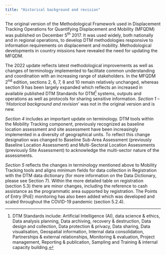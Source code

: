 ```yaml
---
title: "Historical background and revision"
---
```

The  original  version  of  the  Methodological  Framework  used  in Displacement  Tracking  Operations  for  Quantifying  Displacement  and Mobility  (MFQDM)  was  published  on  December  5^th^  2017.  It  was  used widely,  both  nationally  and  in  regional  operations,  to  develop  DTM methodologies responsive to information requirements on displacement and  mobility.  Methodological  developments  in  country  missions  have revealed the need for updating the MFQDM. 

The 2022 update reflects latest methodological improvements as well as changes of terminology implemented to facilitate common understanding and coordination with an increasing range of stakeholders. In the MFQDM 2^nd^ edition, sections 2, 6, 7, 8 and 10 remain relatively unchanged, whereas section 9 has been largely expanded which reflects an increased in available published DTM Standards for DTM[^1] systems, outputs and operations as well as protocols for sharing sensitive information. *Section 1 – ‘Historical background and revision’* was not in the original version and is new. 

*Section  4*  includes  an  important  update  on  terminology.  DTM  tools within  the  Mobility Tracking  component,  previously  recognized  as baseline location assessment and site assessment have been increasingly implemented in a diversity of geographical units. To reflect this change designation  was  changed  to  Baseline  Sub-Area  Assessment  (previously Baseline Location Assessment) and Multi-Sectoral Location Assessments (previously Site Assessment) to acknowledge the multi-sector nature of the assessments. 

*Section  5*  reflects  the  changes  in  terminology  mentioned  above  to Mobility Tracking tools and aligns minimum fields for data collection in Registration  with  the  DTM  data  dictionary  (for  more  information  on the  Data  Dictionary,  please  see  Section  7).  Within  the  more  detailed table on registration (section 5.3) there are minor changes, including the reference  to  cash  assistance  as  the  programmatic  area  supported  by registration. The Points of Entry (PoE) monitoring has also been added which was developed and scaled throughout the COVID-19 pandemic (section 5.2.4).

[^1]: DTM Standards include: Artificial Intelligence (AI), data science & ethics, Data analysis planning, Data archiving, recovery & destruction, Data design and collection, Data protection & privacy, Data sharing, Data visualisation, Geospatial information, Internal data consolidation, Partnerships & external relationships, Monitoring & evaluation, Project management, Reporting & publication, Sampling and Training & internal capacity building.
